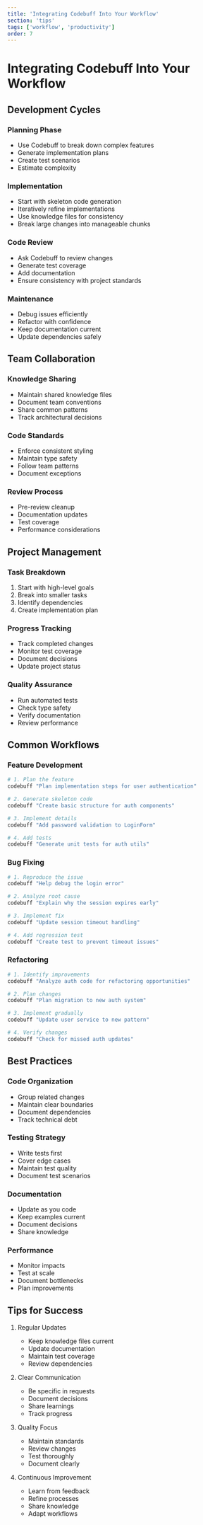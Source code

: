 ```yaml
---
title: 'Integrating Codebuff Into Your Workflow'
section: 'tips'
tags: ['workflow', 'productivity']
order: 7
---
```


# Integrating Codebuff Into Your Workflow

## Development Cycles

### Planning Phase

- Use Codebuff to break down complex features
- Generate implementation plans
- Create test scenarios
- Estimate complexity

### Implementation

- Start with skeleton code generation
- Iteratively refine implementations
- Use knowledge files for consistency
- Break large changes into manageable chunks

### Code Review

- Ask Codebuff to review changes
- Generate test coverage
- Add documentation
- Ensure consistency with project standards

### Maintenance

- Debug issues efficiently
- Refactor with confidence
- Keep documentation current
- Update dependencies safely

## Team Collaboration

### Knowledge Sharing

- Maintain shared knowledge files
- Document team conventions
- Share common patterns
- Track architectural decisions

### Code Standards

- Enforce consistent styling
- Maintain type safety
- Follow team patterns
- Document exceptions

### Review Process

- Pre-review cleanup
- Documentation updates
- Test coverage
- Performance considerations

## Project Management

### Task Breakdown

1. Start with high-level goals
2. Break into smaller tasks
3. Identify dependencies
4. Create implementation plan

### Progress Tracking

- Track completed changes
- Monitor test coverage
- Document decisions
- Update project status

### Quality Assurance

- Run automated tests
- Check type safety
- Verify documentation
- Review performance

## Common Workflows

### Feature Development

```bash
# 1. Plan the feature
codebuff "Plan implementation steps for user authentication"

# 2. Generate skeleton code
codebuff "Create basic structure for auth components"

# 3. Implement details
codebuff "Add password validation to LoginForm"

# 4. Add tests
codebuff "Generate unit tests for auth utils"
```

### Bug Fixing

```bash
# 1. Reproduce the issue
codebuff "Help debug the login error"

# 2. Analyze root cause
codebuff "Explain why the session expires early"

# 3. Implement fix
codebuff "Update session timeout handling"

# 4. Add regression test
codebuff "Create test to prevent timeout issues"
```

### Refactoring

```bash
# 1. Identify improvements
codebuff "Analyze auth code for refactoring opportunities"

# 2. Plan changes
codebuff "Plan migration to new auth system"

# 3. Implement gradually
codebuff "Update user service to new pattern"

# 4. Verify changes
codebuff "Check for missed auth updates"
```

## Best Practices

### Code Organization

- Group related changes
- Maintain clear boundaries
- Document dependencies
- Track technical debt

### Testing Strategy

- Write tests first
- Cover edge cases
- Maintain test quality
- Document test scenarios

### Documentation

- Update as you code
- Keep examples current
- Document decisions
- Share knowledge

### Performance

- Monitor impacts
- Test at scale
- Document bottlenecks
- Plan improvements

## Tips for Success

1. Regular Updates

   - Keep knowledge files current
   - Update documentation
   - Maintain test coverage
   - Review dependencies

2. Clear Communication

   - Be specific in requests
   - Document decisions
   - Share learnings
   - Track progress

3. Quality Focus

   - Maintain standards
   - Review changes
   - Test thoroughly
   - Document clearly

4. Continuous Improvement
   - Learn from feedback
   - Refine processes
   - Share knowledge
   - Adapt workflows
